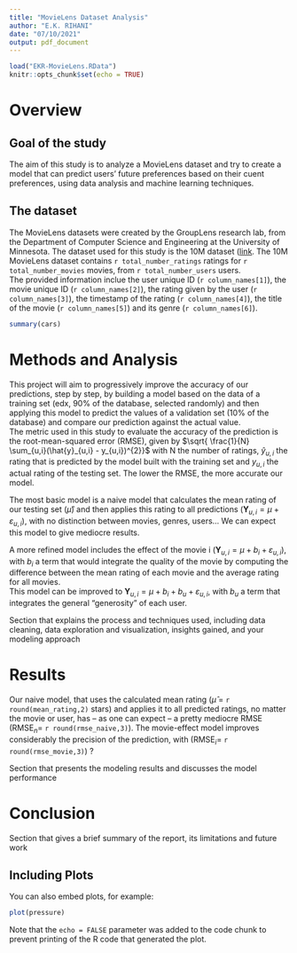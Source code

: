 ```yaml
---
title: "MovieLens Dataset Analysis"
author: "E.K. RIHANI"
date: "07/10/2021"
output: pdf_document
---
```


```r
load("EKR-MovieLens.RData")
knitr::opts_chunk$set(echo = TRUE)
```



# Overview

## Goal of the study
The aim of this study is to analyze a MovieLens dataset and try to create a model that can predict users' future preferences based on their cuent preferences, using data analysis and machine learning techniques. 

## The dataset
The MovieLens datasets were created by the GroupLens research lab, from the Department of Computer Science and Engineering at the University of Minnesota.
The dataset used for this study is the 10M dataset ([link](https://grouplens.org/datasets/movielens/10m/).
The 10M MovieLens dataset contains `r total_number_ratings` ratings for `r total_number_movies` movies, from `r total_number_users` users.  
The provided information inclue the user unique ID (`r column_names[1]`), the movie unique ID (`r column_names[2]`), the rating given by the user (`r column_names[3]`), the timestamp of the rating (`r column_names[4]`), the title of the movie (`r column_names[5]`) and its genre (`r column_names[6]`).


```r
summary(cars)
```
# Methods and Analysis
This project will aim to progressively improve the accuracy of our predictions, step by step, by building a model based on the data of a training set (edx, 90% of the database, selected randomly) and then applying this model to predict the values of a validation set (10% of the database) and compare our prediction against the actual value.  
The metric used in this study to evaluate the accuracy of the prediction is the root-mean-squared error (RMSE), given by $\sqrt{ \frac{1}{N} \sum_{u,i}(\hat{y}_{u,i} -  y_{u,i})^{2}}$ with N the number of ratings, $\hat{y}_{u,i}$ the rating that is predicted by the model built with the training set and $y_{u,i}$ the actual rating of the testing set. The lower the RMSE, the more accurate our model.  

The most basic model is a naive model that calculates the mean rating of our testing set ($\hat{\mu}$) and then applies this rating to all predictions ($\mathbf{Y}_{u,i} = \mu + \varepsilon_{u,i}$), with no distinction between movies, genres, users... We can expect this model to give mediocre results.  

A more refined model includes the effect of the movie i ($\mathbf{Y}_{u,i} = \mu + b_{i} + \varepsilon_{u,i}$), with $b_{i}$ a term that would integrate the quality of the movie by computing the difference between the mean rating of each movie and the average rating for all movies.  
This model can be improved to $\mathbf{Y}_{u,i} = \mu + b_{i} + b_{u} + \varepsilon_{u,i}$, with $b_{u}$ a term that integrates the general "generosity" of each user.

Section that explains the process and techniques used, including data cleaning, data exploration and visualization, insights gained, and your modeling approach


# Results
Our naive model, that uses the calculated mean rating ($\hat{\mu}$ = `r round(mean_rating,2)` stars) and applies it to all predicted ratings, no matter the movie or user, has -- as one can expect -- a pretty mediocre RMSE (RMSE$_{n}$= `r round(rmse_naive,3)`). 
The movie-effect model improves considerably the precision of the prediction, with (RMSE$_{i}$= `r round(rmse_movie,3)`) ?

Section that presents the modeling results and discusses the model performance

# Conclusion
Section that gives a brief summary of the report, its limitations and future work


## Including Plots

You can also embed plots, for example:

```r
plot(pressure)
```
Note that the `echo = FALSE` parameter was added to the code chunk to prevent printing of the R code that generated the plot.